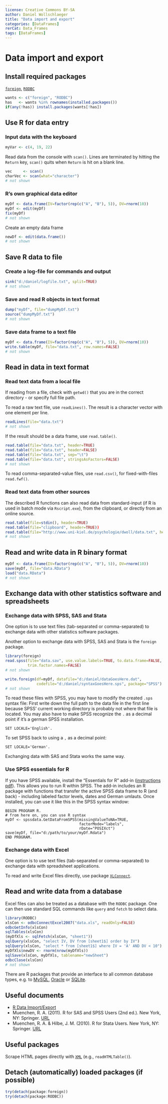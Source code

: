 ```yaml
---
license: Creative Commons BY-SA
author: Daniel Wollschlaeger
title: "Data import and export"
categories: [DataFrames]
rerCat: Data_Frames
tags: [DataFrames]
---
```


Data import and export
=========================

Install required packages
-------------------------

[`foreign`](http://cran.r-project.org/package=foreign), [`RODBC`](http://cran.r-project.org/package=RODBC)

```r
wants <- c("foreign", "RODBC")
has   <- wants %in% rownames(installed.packages())
if(any(!has)) install.packages(wants[!has])
```

Use R for data entry
-------------------------

### Input data with the keyboard

```r
myVar <- c(4, 19, 22)
```

Read data from the console with `scan()`. Lines are terminated by hitting the `Return` key, `scan()` quits when `Return` is hit on a blank line.

```r
vec     <- scan()
charVec <- scan(what="character")
# not shown
```

### R's own graphical data editor

```r
myDf <- data.frame(IV=factor(rep(c("A", "B"), 5)), DV=rnorm(10))
myDf <- edit(myDf)
fix(myDf)
# not shown
```

Create an empty data frame

```r
newDf <- edit(data.frame())
# not shown
```

Save R data to file
-------------------------

### Create a log-file for commands and output

```r
sink("d:/daniel/logfile.txt", split=TRUE)
# not shown
```

### Save and read R objects in text format

```r
dump("myDf", file="dumpMyDf.txt")
source("dumpMyDf.txt")
# not shown
```

### Save data frame to a text file

```r
myDf <- data.frame(IV=factor(rep(c("A", "B"), 5)), DV=rnorm(10))
write.table(myDf, file="data.txt", row.names=FALSE)
# not shown
```

Read in data in text format
-------------------------

### Read text data from a local file

If reading from a file, check with `getwd()` that you are in the correct directory - or specify full file path.

To read a raw text file, use `readLines()`. The result is a character vector with one element per line.

```r
readLines(file="data.txt")
# not shown
```

If the result should be a data frame, use `read.table()`.

```r
read.table(file="data.txt", header=TRUE)
read.table(file="data.txt", header=FALSE)
read.table(file="data.txt", sep="\t")
read.table(file="data.txt", stringsAsFactors=FALSE)
# not shown
```

To read comma-separated-value files, use `read.csv()`, for fixed-with-files `read.fwf()`.

### Read text data from other sources

The described R functions can also read data from standard-input (if R is used in batch mode via `Rscript.exe`), from the clipboard, or directly from an online source.

```r
read.table(file=stdin(), header=TRUE)
read.table(file="clipboard", header=TRUE))
read.table(file="http://www.uni-kiel.de/psychologie/dwoll/data.txt", header=TRUE)
# not shown
```

Read and write data in R binary format
-------------------------

```r
myDf <- data.frame(IV=factor(rep(c("A", "B"), 5)), DV=rnorm(10))
save(myDf, file="data.RData")
load("data.RData")
# not shown
```

Exchange data with other statistics software and spreadsheets
-------------------------

### Exchange data with SPSS, SAS and Stata

One option is to use text files (tab-separated or comma-separated) to exchange data with other statistics software packages.

Another option to exchange data with SPSS, SAS and Stata is the `foreign` package.

```r
library(foreign)
read.spss(file="data.sav", use.value.labels=TRUE, to.data.frame=FALSE,
          trim.factor.names=FALSE)
# not shown
```

```r
write.foreign(df=myDf, datafile="d:/daniel/dataGoesHere.dat",
              codefile="d:/daniel/syntaxGoesHere.sps", package="SPSS")
# not shown
```

To read these files with SPSS, you may have to modify the created `.sps` syntax file: First write down the full path to the data file in the first line because SPSS' current working directory is probably not where that file is located. You may also have to make SPSS recognize the `.` as a decimal point if it's a german SPSS installation.

```
SET LOCALE='English'.
```

To set SPSS back to using a `,` as a decimal point:

```
SET LOCALE='German'.
```

Exchanging data with SAS and Stata works the same way.

### Use SPSS essentials for R

If you have SPSS available, install the "Essentials for R" add-in ([instructions pdf](ftp://public.dhe.ibm.com/software/analytics/spss/documentation/statistics/21.0/en/rplugin/InstallationDocuments/Windows/Essentials_for_R_Installation_Instructions.pdf)). This allows you to run R within SPSS. The add-in includes an R package with functions that transfer the active SPSS data frame to R (and back) - including labeled factor levels, dates and German umlauts. Once installed, you can use it like this in the SPSS syntax window:

```
BEGIN PROGRAM R.
# from here on, you can use R syntax
myDf <- spssdata.GetDataFromSPSS(missingValueToNA=TRUE,
                                 factorMode="labels",
                                 rDate="POSIXct")
save(myDf, file="d:/path/to/your/myDf.Rdata")
END PROGRAM.
```

### Exchange data with Excel

One option is to use text files (tab-separated or comma-separated) to exchange data with spreadsheet applications.

To read and write Excel files directly, use package [`XLConnect`](http://cran.r-project.org/package=XLConnect).

Read and write data from a database
-------------------------

Excel files can also be treated as a database with the `RODBC` package. One can then use standard SQL commands like `query` and `fetch` to select data.

```r
library(RODBC)
xlsCon <- odbcConnectExcel2007("data.xls", readOnly=FALSE)
odbcGetInfo(xlsCon)
sqlTables(xlsCon)
(myDfXls <- sqlFetch(xlsCon, "sheet1"))
sqlQuery(xlsCon, "select IV, DV from [sheet1$] order by IV")
sqlQuery(xlsCon, "select * from [sheet1$] where IV = 'A' AND DV < 10")
myDfXls$newDV <- rnorm(nrow(myDfXls))
sqlSave(xlsCon, myDfXls, tablename="newSheet")
odbcClose(xlsCon)
# not shown
```

There are R packages that provide an interface to all common database types, e.g. to [MySQL](http://cran.r-project.org/package=RMySQL), [Oracle](http://cran.r-project.org/package=ROracle) or [SQLite](http://cran.r-project.org/package=RSQLite).

Useful documents
-------------------------

 * [R Data Import/Export](http://cran.at.r-project.org/doc/manuals/R-data.html)
 * Muenchen, R. A. (2011). R for SAS and SPSS Users (2nd ed.). New York, NY: Springer. [URL](http://r4stats.com/)
 * Muenchen, R. A. & Hilbe, J. M. (2010). R for Stata Users. New York, NY: Springer. [URL](http://r4stats.com/)

Useful packages
-------------------------

Scrape HTML pages directly with [`XML`](http://cran.r-project.org/package=XML) (e.g., `readHTMLTable()`).

Detach (automatically) loaded packages (if possible)
-------------------------

```r
try(detach(package:foreign))
try(detach(package:RODBC))
```
